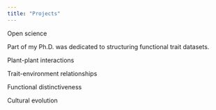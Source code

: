 ```yaml
---
title: "Projects"
---
```


Open science

Part of my Ph.D. was dedicated to structuring functional trait datasets.

Plant-plant interactions

Trait-environment relationships

Functional distinctiveness

Cultural evolution
